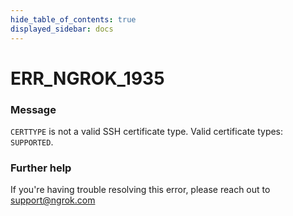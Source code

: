 ```yaml
---
hide_table_of_contents: true
displayed_sidebar: docs
---
```



# ERR_NGROK_1935

### Message
`CERTTYPE` is not a valid SSH certificate type. Valid certificate types: `SUPPORTED`.

<ErrorDetails error='err_ngrok_1935' />


### Further help
If you're having trouble resolving this error, please reach out to [support@ngrok.com](mailto:support@ngrok.com?subject=Help%20with%20ERR_NGROK_1935)


